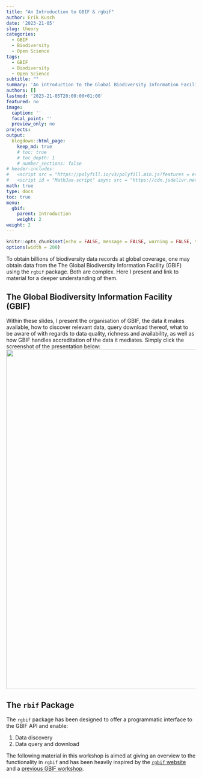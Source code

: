 ```yaml
---
title: "An Introduction to GBIF & rgbif"
author: Erik Kusch
date: '2023-21-05'
slug: theory
categories:
  - GBIF
  - Biodiversity
  - Open Science
tags:
  - GBIF
  - Biodiversity
  - Open Science
subtitle: ""
summary: 'An introduction to the Global Biodiversity Information Facility (GBIF), its organisation, data, data standards, and accrediation scheme.'
authors: []
lastmod: '2023-21-05T20:00:00+01:00'
featured: no
image:
  caption: ''
  focal_point: ''
  preview_only: no
projects: 
output:
  blogdown::html_page:
    keep_md: true
    # toc: true
    # toc_depth: 1
    # number_sections: false
# header-includes:
#   <script src = "https://polyfill.io/v3/polyfill.min.js?features = es6"></script>
#   <script id = "MathJax-script" async src = "https://cdn.jsdelivr.net/npm/mathjax@3/es5/tex-mml-chtml.js"></script>
math: true
type: docs
toc: true 
menu:
  gbif:
    parent: Introduction
    weight: 2
weight: 2
---
```


```r
knitr::opts_chunk$set(echo = FALSE, message = FALSE, warning = FALSE, tidy = "styler", tidy.opts = list(strict = TRUE), fig.width = 15, fig.height = 8)
options(width = 200)
```

To obtain billions of biodiversity data records at global coverage, one may obtain data from the The Global Biodiversity Information Facility (GBIF) using the `rgbif` package. Both are complex. Here I present and link to material for a deeper understanding of them.

## The Global Biodiversity Information Facility (GBIF)

Within these slides, I present the organisation of GBIF, the data it makes available, how to discover relevant data, query download thereof, what to be aware of with regards to data quality, richness and availability, as well as how GBIF handles accreditation of the data it mediates. Simply click the screenshot of the presentation below:
<a href="http://htmlpreview.github.io/?https://github.com/ErikKusch/Homepage/blob/master/content/courses/gbif/GBIF-NFDI4Bio_UPLOAD.html" target="_blank"><img src="/courses/gbif/featured.png" width="900"/></a>


## The `rbif` Package

The `rgbif` package has been designed to offer a programmatic interface to the GBIF API and enable:

1. Data discovery
2. Data query and download

The following material in this workshop is aimed at giving an overview to the functionality in `rgbif` and has been heavily inspired by the [`rgbif` website](https://docs.ropensci.org/rgbif/index.html) and a [previous GBIF workshop](https://gbif-europe.github.io/nordic_oikos_2018_r/).

